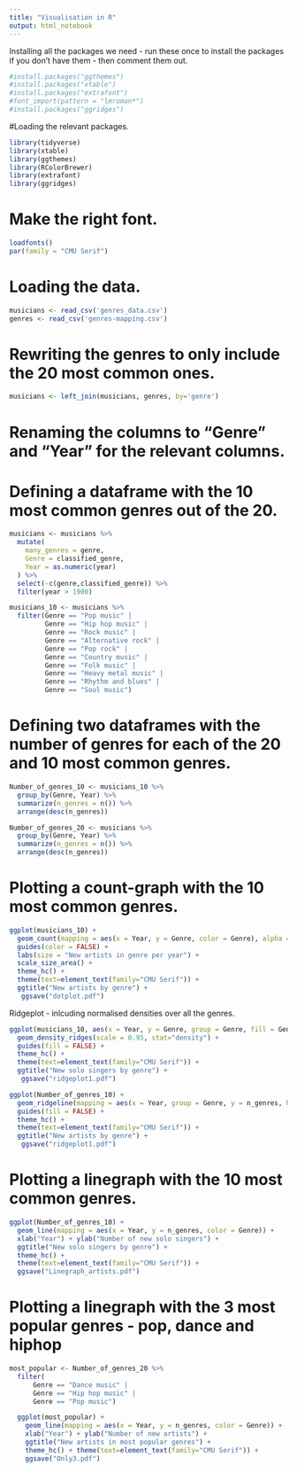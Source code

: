```yaml
---
title: "Visualisation in R"
output: html_notebook
---
```


Installing all the packages we need - run these once to install the packages if you don't have them - then comment them out.
```r
#install.packages("ggthemes")
#install.packages("xtable")
#install.packages("extrafont")
#font_import(pattern = "lmroman*")
#install.packages("ggridges")
```

#Loading the relevant packages.
```r
library(tidyverse)
library(xtable)
library(ggthemes)
library(RColorBrewer)
library(extrafont)
library(ggridges)
```

# Make the right font.
```r
loadfonts()
par(family = "CMU Serif")
```

# Loading the data.
```r
musicians <- read_csv('genres_data.csv')
genres <- read_csv('genres-mapping.csv')
```

# Rewriting the genres to only include the 20 most common ones.
```r
musicians <- left_join(musicians, genres, by='genre')
```

# Renaming the columns to "Genre" and "Year" for the relevant columns.
# Defining a dataframe with the 10 most common genres out of the 20.
```r
musicians <- musicians %>%
  mutate(
    many_genres = genre,
    Genre = classified_genre,
    Year = as.numeric(year)
  ) %>%
  select(-c(genre,classified_genre)) %>%
  filter(year > 1900)

musicians_10 <- musicians %>%
  filter(Genre == "Pop music" |
         Genre == "Hip hop music" |
         Genre == "Rock music" | 
         Genre == "Alternative rock" | 
         Genre == "Pop rock" |
         Genre == "Country music" |
         Genre == "Folk music" |
         Genre == "Heavy metal music" |
         Genre == "Rhythm and blues" |
         Genre == "Soul music")
```

# Defining two dataframes with the number of genres for each of the 20 and 10 most common genres. 
```r
Number_of_genres_10 <- musicians_10 %>%
  group_by(Genre, Year) %>%
  summarize(n_genres = n()) %>%
  arrange(desc(n_genres))

Number_of_genres_20 <- musicians %>%
  group_by(Genre, Year) %>%
  summarize(n_genres = n()) %>%
  arrange(desc(n_genres))
```

# Plotting a count-graph with the 10 most common genres.
```r
ggplot(musicians_10) + 
  geom_count(mapping = aes(x = Year, y = Genre, color = Genre), alpha = 0.7) +
  guides(color = FALSE) + 
  labs(size = "New artists in genre per year") +
  scale_size_area() +
  theme_hc() + 
  theme(text=element_text(family="CMU Serif")) +
  ggtitle("New artists by genre") +
   ggsave("dotplot.pdf")
```

Ridgeplot - inlcuding normalised densities over all the genres.
```r
ggplot(musicians_10, aes(x = Year, y = Genre, group = Genre, fill = Genre, height=..count..)) +
  geom_density_ridges(scale = 0.95, stat="density") +
  guides(fill = FALSE) +
  theme_hc() + 
  theme(text=element_text(family="CMU Serif")) +
  ggtitle("New solo singers by genre") +
   ggsave("ridgeplot1.pdf")
```


```r
ggplot(Number_of_genres_10) +
  geom_ridgeline(mapping = aes(x = Year, group = Genre, y = n_genres, height = n_genres)) +
  guides(fill = FALSE) +
  theme_hc() + 
  theme(text=element_text(family="CMU Serif")) +
  ggtitle("New artists by genre") +
   ggsave("ridgeplot1.pdf")

```
  
  
# Plotting a linegraph with the 10 most common genres.
```r
ggplot(Number_of_genres_10) +
  geom_line(mapping = aes(x = Year, y = n_genres, color = Genre)) +
  xlab("Year") + ylab("Number of new solo singers") +
  ggtitle("New solo singers by genre") +
  theme_hc() +
  theme(text=element_text(family="CMU Serif")) +
  ggsave("Linegraph_artists.pdf") 
```

# Plotting a linegraph with the 3 most popular genres - pop, dance and hiphop
```r
most_popular <- Number_of_genres_20 %>%
  filter(
      Genre == "Dance music" |
      Genre == "Hip hop music" |
      Genre == "Pop music") 

  ggplot(most_popular) +
    geom_line(mapping = aes(x = Year, y = n_genres, color = Genre)) +
    xlab("Year") + ylab("Number of new artists") +
    ggtitle("New artists in most popular genres") +
    theme_hc() + theme(text=element_text(family="CMU Serif")) +
    ggsave("Only3.pdf")
```


